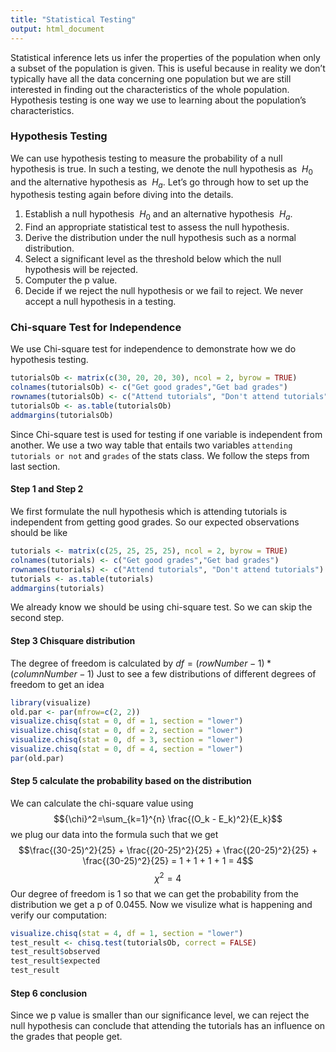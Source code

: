```yaml
---
title: "Statistical Testing"
output: html_document
---
```

Statistical inference lets us infer the properties of the population when only a subset of the population is given. This is useful because in reality we don't typically have all the data concerning one population but we are still interested in finding out the characteristics of the whole population. Hypothesis testing is one way we use to learning about the population's characteristics.

### Hypothesis Testing 
We can use hypothesis testing to measure the probability of a null hypothesis is true. In such a testing, we denote the null hypothesis as $\ H_0$ and the alternative hypothesis as $\ H_a$. Let's go through how to set up the hypothesis testing again before diving into the details.

1. Establish a null hypothesis $\ H_0$ and an alternative hypothesis $\ H_a$.
2. Find an appropriate statistical test to assess the null hypothesis.
3. Derive the distribution under the null hypothesis such as a normal distribution.
4. Select a significant level as the threshold below which the null hypothesis will be rejected.
5. Computer the p value.
6. Decide if we reject the null hypothesis or we fail to reject. We never accept a null hypothesis in a testing.

### Chi-square Test for Independence 
We use Chi-square test for independence to demonstrate how we do hypothesis testing.
```r
tutorialsOb <- matrix(c(30, 20, 20, 30), ncol = 2, byrow = TRUE)
colnames(tutorialsOb) <- c("Get good grades","Get bad grades")
rownames(tutorialsOb) <- c("Attend tutorials", "Don't attend tutorials")
tutorialsOb <- as.table(tutorialsOb)
addmargins(tutorialsOb)
```
Since Chi-square test is used for testing if one variable is independent from another. We use a two way table that entails two variables `attending tutorials or not` and `grades` of the stats class. We follow the steps from last section.

#### Step 1 and Step 2
We first formulate the null hypothesis which is attending tutorials is independent from getting good grades. So our expected observations should be like
```r
tutorials <- matrix(c(25, 25, 25, 25), ncol = 2, byrow = TRUE)
colnames(tutorials) <- c("Get good grades","Get bad grades")
rownames(tutorials) <- c("Attend tutorials", "Don't attend tutorials")
tutorials <- as.table(tutorials)
addmargins(tutorials)
```

We already know we should be using chi-square test. So we can skip the second step.

#### Step 3 Chisquare distribution
The degree of freedom is calculated by
$df = (rowNumber -1) * (columnNumber - 1)$
Just to see a few distributions of different degrees of freedom to get an idea 
```r
library(visualize)
old.par <- par(mfrow=c(2, 2))
visualize.chisq(stat = 0, df = 1, section = "lower")
visualize.chisq(stat = 0, df = 2, section = "lower")
visualize.chisq(stat = 0, df = 3, section = "lower")
visualize.chisq(stat = 0, df = 4, section = "lower")
par(old.par)
```

#### Step 5 calculate the probability based on the distribution 
We can calculate the chi-square value using 
$${\chi}^2=\sum_{k=1}^{n} \frac{(O_k - E_k)^2}{E_k}$$
we plug our data into the formula such that we get
$$\frac{(30-25)^2}{25} + \frac{(20-25)^2}{25} + \frac{(20-25)^2}{25} + \frac{(30-25)^2}{25} = 1 + 1 + 1 + 1 = 4$$
$${\chi}^2=4$$
Our degree of freedom is 1 so that we can get the probability from the distribution we get a p of 0.0455. Now we visulize what is happening and verify our computation:
```r
visualize.chisq(stat = 4, df = 1, section = "lower")
test_result <- chisq.test(tutorialsOb, correct = FALSE)
test_result$observed
test_result$expected
test_result
```

#### Step 6 conclusion
Since we p value is smaller than our significance level, we can reject the null hypothesis can conclude that attending the tutorials has an influence on the grades that people get.



